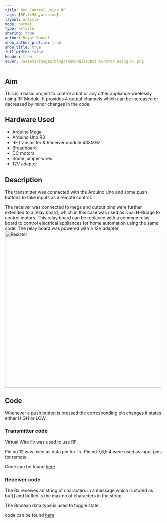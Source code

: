 ```yaml
---
title: Bot Control using RF
tags: [RF,l298n,arduino]
layout: article
mode: normal
type: article
sharing: true
author: Rajat Bansal
show_author_profile: true
show_title: true
full_width: false
header: true
cover: /assets/images/blog/thumbnails/Bot Control using RF.png
---
```


## Aim
This is a basic project to control a bot or any other appliance wirelessly using RF Module. It provides 4 output channels which can be increased or decreased by minor changes in the code.


## Hardware Used
- Arduino Mega
- Arduino Uno R3
- RF transmitter & Receiver module 433MHz
- Breadboard
- DC motors
- Some jumper wires
- 12V adapter

 
## Description
The transmitter was connected with the Arduino Uno and some push buttons to take inputs as a remote control.

The receiver was connected to mega and output pins were further extended to a relay board, which in this case was used as Dual H-Bridge to control motors. This relay board can be replaced with a common relay board to control electrical appliances for home automation using the same code. The relay board was powered with a 12V adapter.
<Image src="/assets/images/blog/thumbnails/Bot Control using RF.png" alt="Resistor" width='500' height='500'>

## Code
Whenever a push button is pressed the corresponding pin changes it states either HIGH or LOW.

### Transmitter code
Virtual Wire lib was used to use RF.

Pin no 12 was used as data pin for Tx .Pin no 7,6,5,4 were used as input pins for remote.

Code can be found [here](https://github.com/rajatbansal427/RF-bot-controll-Room-automation/blob/master/transmitter_ro_aut.ino) 

### Receiver code
The Rx receives an string of characters in a message which is stored as buf[] and buflen is the max no of characters in the string.

The Boolean data type is used to toggle state.

code can be found [here](https://github.com/rajatbansal427/RF-bot-controll-Room-automation/blob/master/Receiver_ro_au.ino)
 
<EmbedItem url='https://www.youtube.com/embed/P7Eq_2rZxt0' />


